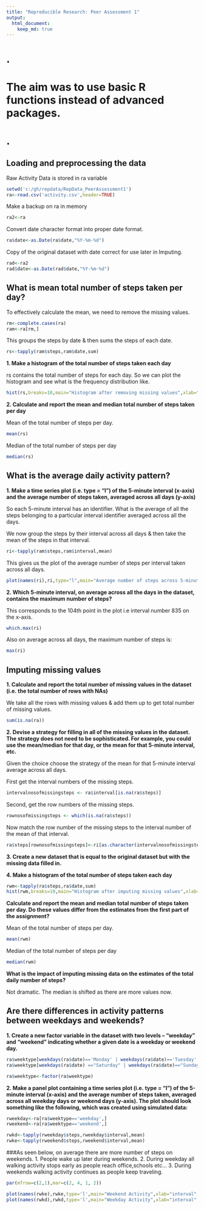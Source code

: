 ---
title: "Reproducible Research: Peer Assessment 1"
output: 
  html_document:
    keep_md: true
---



# . 
# The aim was to use basic R functions instead of advanced packages.
# .


## Loading and preprocessing the data

Raw Activity Data is stored in ra variable

```{r}
setwd('c:/gh/repdata/RepData_PeerAssessment1')
ra<-read.csv('activity.csv',header=TRUE)

```

Make a backup on ra in memory

```{r}
ra2<-ra
```

Convert date character format into proper date format.

```{r}
ra$date<-as.Date(ra$date,"%Y-%m-%d")

```



Copy of the original dataset with date correct for use later in Imputing.
```{r}
rad<-ra2
rad$date<-as.Date(rad$date,"%Y-%m-%d")

```



## What is mean total number of steps taken per day?

To effectively calculate the mean, we need to remove the missing values.

```{r}
rm<-complete.cases(ra)
ram<-ra[rm,]
```

This groups the steps by date & then sums the steps of each date.

```{r}
rs<-tapply(ram$steps,ram$date,sum)
```


**1. Make a histogram of the total number of steps taken each day**

rs contains the total number of steps for each day. So we can plot the histogram and see what is the frequency distribution like.


```{r}
hist(rs,breaks=10,main="Histogram after removing missing values",xlab="Average no. of steps per day.")
```

**2. Calculate and report the mean and median total number of steps taken per day**


Mean of the total number of steps per day.

```{r}
mean(rs)
```

Median of the total number of steps per day

```{r}
median(rs)
```



## What is the average daily activity pattern?

**1. Make a time series plot (i.e. type = "l") of the 5-minute interval (x-axis) and the average number of steps taken, averaged across all days (y-axis)**


So each 5-minute interval has an identifier. What is the average of all the steps belonging to a particular interval identifier averaged across all the days.


We now group the steps by their interval across all days & then take the mean of the steps in that interval.

```{r}
ri<-tapply(ram$steps,ram$interval,mean)
```

This gives us the plot of the average number of steps per interval taken across all days.

```{r}
plot(names(ri),ri,type="l",main="Average number of steps across 5-minute intervals across all days",xlab="interval",ylab="Average no. of steps")
```



**2. Which 5-minute interval, on average across all the days in the dataset, contains the maximum number of steps?**

This corresponds to the 104th point in the plot i.e interval number 835 on the x-axis.

```{r}
which.max(ri)
```

Also on average across all days, the maximum number of steps is:

```{r}
max(ri)
```


## Imputing missing values



**1. Calculate and report the total number of missing values in the dataset (i.e. the total number of rows with NAs)**


We take all the rows with missing values & add them up to get total number of missing values.

```{r}
sum(is.na(ra))
```


**2. Devise a strategy for filling in all of the missing values in the dataset. The strategy does not need to be sophisticated. For example, you could use the mean/median for that day, or the mean for that 5-minute interval, etc.**

Given the choice choose the strategy of the mean for that 5-minute interval average across all days.

First get the interval numbers of the missing steps.

```{r}

intervalnosofmissingsteps <- ra$interval[is.na(ra$steps)]

```

Second, get the row numbers of the missing steps.

```{r}
rownosofmissingsteps <- which(is.na(ra$steps))
```
Now match the row number of the missing steps to the interval number of the mean of that interval.

```{r}
ra$steps[rownosofmissingsteps]<-ri[as.character(intervalnosofmissingsteps)]
```


**3. Create a new dataset that is equal to the original dataset but with the missing data filled in.**

**4. Make a histogram of the total number of steps taken each day ** 

```{r}
rwm<-tapply(ra$steps,ra$date,sum)
hist(rwm,breaks=10,main="Histogram after imputing missing values",xlab="Average no. of steps per day.")
```


**Calculate and report the mean and median total number of steps taken per day. Do these values differ from the estimates from the first part of the assignment?** 

Mean of the total number of steps per day.
  
```{r}  
mean(rwm)
```

Median of the total number of steps per day

```{r}
median(rwm)
```



**What is the impact of imputing missing data on the estimates of the total daily number of steps?**

Not dramatic. The median is shifted as there are more values now.

## Are there differences in activity patterns between weekdays and weekends?
**1. Create a new factor variable in the dataset with two levels -- "weekday" and "weekend" indicating whether a given date is a weekday or weekend day.**


```{r}
ra$weektype[weekdays(ra$date)=='Monday' | weekdays(ra$date)=='Tuesday' |weekdays(ra$date)=='Wednesday' |weekdays(ra$date)=='Thursday' |weekdays(ra$date)=='Friday']<- "weekday"
ra$weektype[weekdays(ra$date) =="Saturday" | weekdays(ra$date)=="Sunday"]<- "weekend"

ra$weektype<-factor(ra$weektype)

```

**2. Make a panel plot containing a time series plot (i.e. type = "l") of the 5-minute interval (x-axis) and the average number of steps taken, averaged across all weekday days or weekend days (y-axis). The plot should look something like the following, which was created using simulated data:**


```{r}
rweekday<-ra[ra$weektype=='weekday',]
rweekend<-ra[ra$weektype=='weekend',]

rwkd<-tapply(rweekday$steps,rweekday$interval,mean)
rwke<-tapply(rweekend$steps,rweekend$interval,mean)
```


###As seen below, on average there are more number of steps on weekends.
1. People wake up later during weekends.
2. During weekday all walking activity stops early as people reach office,schools etc...
3. During weekends walking activity continues as people keep traveling.


```{r}
par(mfrow=c(2,1),mar=c(2, 4, 1, 2))

plot(names(rwke),rwke,type='l',main="Weekend Activity",xlab="interval",ylab="No. of steps")
plot(names(rwkd),rwkd,type='l',main="Weekday Activity",xlab="interval",ylab="No. of steps")
```



            